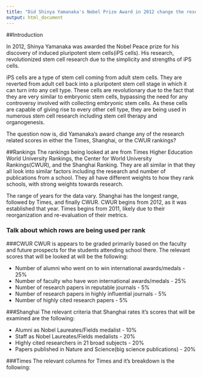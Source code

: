 ```yaml
---
title: "Did Shinya Yamanaka's Nobel Prize Award in 2012 change the research scores of his affiliated schools?"
output: html_document
---
```


##Introduction

In 2012, Shinya Yamanaka was awarded the Nobel Peace prize for his discovery of induced pluripotent stem cells(iPS cells). His research, revolutionized stem cell research due to the simplicity and strengths of iPS cells.

iPS cells are a type of stem cell coming from adult stem cells. They are reverted from adult cell back into a pluripotent stem cell stage in which it can turn into any cell type. These cells are revolutionary due to the fact that they are very similar to embryonic stem cells, bypassing the need for any controversy involved with collecting embryonic stem cells. As these cells are capable of giving rise to every other cell type, they are being used in numerous stem cell research including stem cell therapy and organogenesis.

The question now is, did Yamanaka's award change any of the research related scores in either the Times, Shanghai, or the CWUR rankings?

##Rankings
The rankings being looked at are from Times Higher Education World University Rankings, the Center for World University Rankings(CWUR), and the Shanghai Ranking. They are all similar in that they all look into similar factors including the research and number of publications from a school. They all have different weights to how they rank schools, with strong weights towards research.

The range of years for the data vary. Shanghai has the longest range, followed by Times, and finally CWUR. CWUR begins from 2012, as it was established that year. Times begins from 2011, likely due to their reorganization and re-evaluation of their metrics. 

### Talk about which rows are being used per rank


###CWUR
CWUR is appears to be graded primarily based on the faculty and future prospects for the students attending school there. The relevant scores that will be looked at will be the following:

* Number of alumni who went on to win international awards/medals - 25%
* Number of faculty who have won international awards/medals - 25%
* Number of research papers in reputable journals - 5%
* Number of research papers in highly influential journals - 5%
* Number of highly cited research papers - 5%

###Shanghai
The relevant criteria that Shanghai rates it's scores that will be examined are the following:

* Alumni as Nobel Laureates/Fields medalist - 10%
* Staff as Nobel Laureates/Fields medalists - 20%
* Highly cited researchers in 21 broad subjects - 20%
* Papers published in Nature and Science(big science publications) - 20%

###Times
The relevant columns for Times and it's breakdown is the following:


